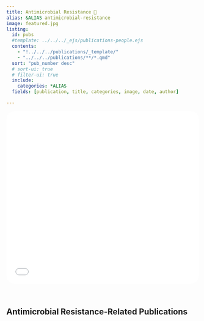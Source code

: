 ```yaml
---
title: Antimicrobial Resistance 🦠
alias: &ALIAS antimicrobial-resistance
image: featured.jpg
listing:
  id: pubs
  #template: ../../../_ejs/publications-people.ejs 
  contents: 
    - "!../../../publications/_template/"
    - "../../../publications/**/*.qmd"
  sort: "pub_number desc"
  # sort-ui: true
  # filter-ui: true
  include: 
    categories: *ALIAS
  fields: [publication, title, categories, image, date, author]

---
```


```{=html}
<iframe src="amr_research_banner.html" width="100%" height="450px" frameborder="0" style="border-radius: 20px; margin-bottom: 2rem;"></iframe>
```

## Antimicrobial Resistance-Related Publications


:::{#pubs}
:::
